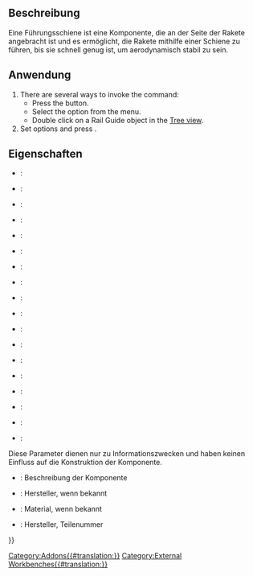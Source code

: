 <languages/>

{{Docnav/de
|[[Rocket_RailButton/de|FührungsschienenKnopf]]
|[[Rocket_Ejection_Charge_Calculator/de| AusstoßLadungsRechner]]
|[[Rocket_Workbench/de|Arbeitsbereich Rocket]]
|IconL=Rocket_RailButton.svg
|IconR=Rocket_Calculator.svg
|IconC=RocketWorkbench.svg
}}

{{GuiCommand/de
|Name=Rocket RailGuide
|MenuLocation=Rakete → Starthilfen → Führungsschiene
|Workbenches=[[Rocket_Workbench/de|Arbeitsberich Rocket]]
|Version=0.19
}}

<span id="Description"></span>
==Beschreibung==

Eine Führungsschiene ist eine Komponente, die an der Seite der Rakete angebracht ist und es ermöglicht, die Rakete mithilfe einer Schiene zu führen, bis sie schnell genug ist, um aerodynamisch stabil zu sein.

<span id="Usage"></span>
==Anwendung==

# There are several ways to invoke the command:
#* Press the {{Button|[[Image:Rocket_RailGuide.svg|16px]] [[Rocket_RailGuide|Rail Guide]]}} button.
#* Select the {{MenuCommand|Rocket → Launch Guides→ [[Image:Rocket_RailGuide.svg|16px]] Rail Guide}} option from the menu.
#* Double click on a Rail Guide object in the [[Tree_view|Tree view]].
# Set options and press {{Button|OK}}.

<span id="Properties"></span>
==Eigenschaften==

{{TitleProperty|Führungsschiene}}

* {{PropertyData|Aft Sweep}}:
* {{PropertyData|Aft Sweep Angle}}:
* {{PropertyData|Auto Diameter}}:
* {{PropertyData|Base Thickness}}:
* {{PropertyData|Base Width}}:
* {{PropertyData|Diameter}}:
* {{PropertyData|Forward Sweep}}:
* {{PropertyData|Forward Sweep Angle}}:
* {{PropertyData|Length}}:
* {{PropertyData|Middle Width}}:
* {{PropertyData|Notch}}:
* {{PropertyData|Notch Depth}}:
* {{PropertyData|Notch Width}}:
* {{PropertyData|Rail Guide Base Type}}:
* {{PropertyData|Thickness}}:
* {{PropertyData|Top Thickness}}:
* {{PropertyData|Top Width}}:
* {{PropertyData|VAngle}}:

{{TitleProperty|Rocket Komponenten}}

Diese Parameter dienen nur zu Informationszwecken und haben keinen Einfluss auf die Konstruktion der Komponente.

* {{PropertyData|Description}}: Beschreibung der Komponente
* {{PropertyData|Manufacturer}}: Hersteller, wenn bekannt
* {{PropertyData|Material}}: Material, wenn bekannt
* {{PropertyData|Part Number}}: Hersteller, Teilenummer


{{Docnav/de
|[[Rocket_RailButton/de|FührungsschienenKnopf]]
|[[Rocket_Ejection_Charge_Calculator/de| AusstoßLadungsRechner]]
|[[Rocket_Workbench/de|Arbeitsbereich Rocket]]
|IconL=Rocket_RailButton.svg
|IconR=Rocket_Calculator.svg
|IconC=RocketWorkbench.svg
}}

{{Userdocnavi{{#translation:}}}}
[[Category:Addons{{#translation:}}]]
[[Category:External Workbenches{{#translation:}}]]